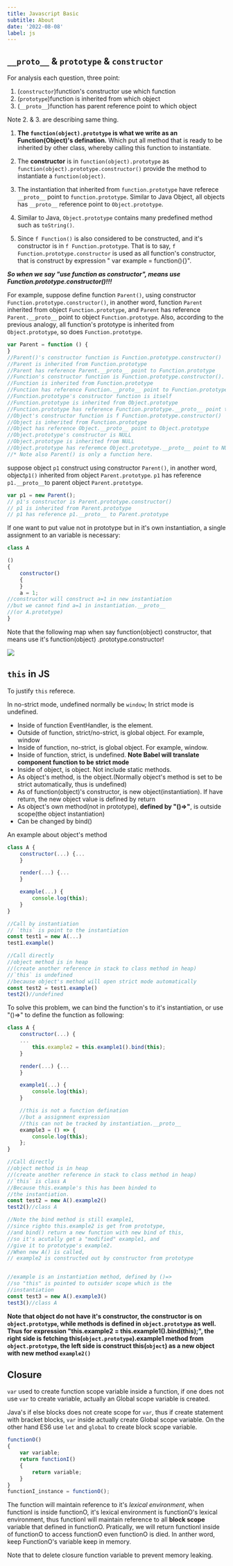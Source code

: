 ```yaml
---
title: Javascript Basic
subtitle: About 
date: '2022-08-08'
label: js
---
```


## `__proto__` & `prototype` & `constructor`

For analysis each question, three point:

1. (`constructor`)function's constructor use which function
2. (`prototype`)function is inherited from which object
3. (`__proto__`)function has parent reference point to which object

Note 2. & 3. are describing same thing.

1. **The `function(object).prototype` is what we write as an Function(Object)'s defination.**
   Which put all method that is ready to be inherited by other class, whereby calling this function to instantiate.


2. The **constructor** is in `function(object).prototype` as
   `function(object).prototype.constructor()`
   provide the method to instantiate a `function(object)`.

3. The instantiation that inherited from `function.prototype`
   have referece `__proto__` point to `function.prototype`. Similar to Java Object, all objects has `__proto__`
   reference point to
   `Object.prototype`.
4. Similar to Java, `Object.prototype` contains many predefined method such as `toString()`.
5. Since `f Function()` is also considered to be constructed, and it's constructor is in `f Function.prototype`. That is
   to say, `f Function.prototype.constructor` is used as all function's constructor, that is construct by expression "
   var example = function(){}".

_**So when we say "use function as constructor", means use Function.prototype.constructor()!!!**_

For example, suppose define function `Parent()`, using constructor `Function.prototype.constructor()`, in another word,
function `Parent` inherited from object `Function.prototype`, and `Parent` has reference `Parent.__proto__`
point to object `Function.prototype`. Also, according to the previous analogy, all function's prototype is inherited
from `Object.prototype`, so does `Function.prototype`.

```jsx
var Parent = function () {
}
//Parent()'s constructor function is Function.prototype.constructor()
//Parent is inherited from Function.prototype
//Parent has reference Parent.__proto__ point to Function.prototype
//Function's constructor function is Function.prototype.constructor().
//Function is inherited from Function.prototype
//Function has reference Function.__proto__ point to Function.prototype
//Function.prototype's constructor function is itself
//Function.prototype is inherited from Object.prototype
//Function.prototype has reference Function.prototype.__proto__ point to Object.prototype
//Object's constructor function is f Function.prototype.constructor()
//Object is inherited from Function.prototype
//Object has reference Object.__proto__ point to Object.prototype
//Object.prototype's constructor is NULL
//Object.prototype is inherited from NULL
//Object.prototype has referemce Object.prototype.__proto__ point to NULL
//* Note also Parent() is only a function here.
```

suppose object `p1` construct using constructor `Parent()`, in another word, object`p1()` inherited from
object `Parent.prototype`.
`p1` has reference `p1.__proto__`to parent object `Parent.prototype`.

```jsx
var p1 = new Parent();
// p1's constructor is Parent.prototype.constructor()
// p1 is inherited from Parent.prototype
// p1 has reference p1.__proto__ to Parent.prototype
```

If one want to put value not in prototype but in it's own instantiation, a single assignment to an variable is
necessary:

```jsx
class A

()
{
    constructor()
    {
    }
    a = 1;
//constructor will construct a=1 in new instantiation
//but we cannot find a=1 in instantiation.__proto__
//(or A.prototype)
}
```

Note that the following map when say function(object) constructor, that means use it's function(object)
.prototype.constructor!

<img src="/figure/Note_JS_BASIC_img1.webp" loading="lazy"/>

## `this` in JS

To justify `this` referece.

In no-strict mode, undefined normally be `window`; In strict mode is undefined.

* Inside of function EventHandler, is the element.
* Outside of function, strict/no-strict, is global object. For example, window
* Inside of function, no-strict, is global object. For example, window.
* Inside of function, strict, is undefined. **Note Babel will translate component function to be strict mode**
* Inside of object, is object. Not include static methods.
* As object's method, is the object.(Normally object's method is set to be strict automatically, thus is undefined)
* As of function(object)'s constructor, is new object(instantiation). If have return, the new object value is defined by
  return
* As object's own method(not in prototype),
  **defined by "()=>"**, is outside scope(the object instantiation)
* Can be changed by bind()

An example about object's method

```js
class A {
    constructor(...) {...
    }

    render(...) {...
    }

    example(...) {
        console.log(this);
    }
}

//Call by instantiation
// `this` is point to the instantiation
const test1 = new A(...)
test1.example()

//Call directly
//object method is in heap
//(create another reference in stack to class method in heap)
//`this` is undefined
//because object's method will open strict mode automatically
const test2 = test1.example()
test2()//undefined
```

To solve this problem, we can bind the function's to it's instantiation, or use "()=>" to define the function as
following:

```js
class A {
    constructor(...) {
    ...
        this.example2 = this.example1().bind(this);
    }

    render(...) {...
    }

    example1(...) {
        console.log(this);
    }

    //this is not a function defination
    //but a assignment expression
    //this can not be tracked by instantiation.__proto__
    example3 = () => {
        console.log(this);
    };
}

//Call directly
//object method is in heap
//(create another reference in stack to class method in heap)
//`this` is class A
//Because this.example's this has been binded to
//the instantiation.
const test2 = new A().example2()
test2()//class A

//Note the bind method is still example1,
//since righto this.example2 is get from prototype,
//and bind() return a new function with new bind of this,
//so it's acutally get a "modified" example1, and 
//give it to prototype's example2.
//When new A() is called, 
// example2 is constructed out by constructor from prototype


//example is an instantiation method, defined by ()=>
//so "this" is pointed to outsider scope which is the 
//instantiation 
const test3 = new A().example3()
test3()//class A


```

**Note that object do not have it's constructor, the constructor is on `object.prototype`, while methods is defined
in `object.prototype` as well. Thus for expression "this.example2 = this.example1().bind(this);", the right side is
fetching this(`object.prototype`).example1 method from `object.prototype`, the left side is construct this(`object`) as
a new object with new method `example2()`**

## Closure

`var` used to create function scope variable inside a function, if one does not use `var` to create variable, actually
an Global scope variable is created.

Java's if else blocks does not create scope for `var`, thus if create statement with bracket blocks,
`var` inside actually create Global scope variable. On the other hand ES6 use `let` and `global` to create block scope
variable.

```js
functionO()
{
    var variable;
    return functionI()
    {
        return variable;
    }
}
functionI_instance = functionO();
```

The function will maintain reference to it's _lexical environment_, when functionI is inside functionO, it's lexical
environment is functionO's lexical environment, thus functionI will maintain reference to all **block scope** variable
that defined in functionO. Pratically, we will return functionI inside of functionO to access functionO even functionO
is died. In anther word, keep FunctionO's variable keep in memory.

Note that to delete closure function variable to prevent memory leaking.




